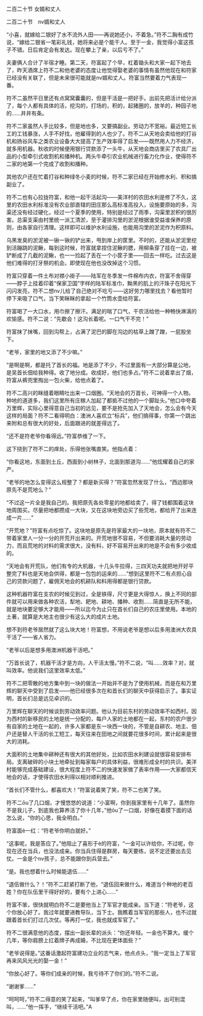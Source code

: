 

二百二十节 女婿和丈人

二百二十节　nv婿和丈人

“小喜，就嫁给二银好了水不流外人田――再说她还小，不着急。”符不二胸有成竹说，“嫁给二银省一笔彩礼钱，她将来必是个能干人。至于一金，我觉得小富这孩子不错。日后肯定会有发达。现在攀上了亲，以后亏不了。”

夫妻俩人合计了半宿才睡。第二天，符富起了个早，杠着锄头和大家一起下地去了，昨天酒席上符不二和他老婆的态度让他觉得娶老婆的事情有虽然他现在和符家已经没有关联了，但是未来很可能就是nv婿和丈人。符富当然要着力气表现一番。

符不二虽然平日里还有点窝窝囊囊的，但是干活是一把好手。出前先把活计给分派了，每个人都有具体的活，挖沟的，打场的，积的，起猪圈的，放羊的，种园子地的……井井有条。

符不二家虽然人手比较多，但是地也多，又要搞副业。劳动力不宽裕。最近短工长工的工钱暴涨，人手不好找，他雇得到的人也少了。符不二从天地会卖给他的打谷机和扬谷风车之类农业设备大大提高了生产效率得了启发――既然用人力不经济，就多用机器。秋收的时候便用银行贷款添了一头牛，从天地会商店里买了农具厂出品的小型牵引式收割机和播种机。两头牛牵引农业机械进行畜力化作业，使得符不二家的地第一个完成了收割和播种。

其他农户还在忙着打谷和种绿冬小麦的时候，符不二家已经在开始修水利、积和搞副业了。

符不二也有心拉拢符富，和他一起干活起沟――美洋村的农田水利是修了不久，这里的农田水利标准没有农业部直辖的田庄那么高标准高投入，设施要原始的多，沟渠还没有经过硬化，经过一个夏季的使用，特别是经过了雨季，沟渠里淤积的很厉害。总渠支渠由村里统一派工清淤，至于灌排沟里的淤泥根据谁受益谁保养的原则，由各家自行清理。这样即可以维护水利设施，也能用沟里的淤泥作为积原料。

乌黑发臭的淤泥被一锹一锹的铲出来，甩到岸上的筐里。不时的，还能从淤泥里挖到活蹦跳的泥鳅，每到这时候，符富就拿捏住泥鳅的腮，用柳条穿了挂在一边，被铲断成了几截的泥鳅，也一一捡起了丢在一个小筐子里――回去一样吃。过去这是他们难得的打牙祭的机会。即使现在他也没改掉这个习惯。

符富只穿着一件土布对襟小褂子――陆军在冬季发一件棉布内衣，符富不舍得穿――脖子上挂着印着“保家卫国”字样的陆军标准巾，黝黑的肌上的汗珠子在阳光下闪闪发亮，符不二想nv儿给了自己绝对不吃亏――这好劳力哪里找去？看他暂时停下来吸了口气，当下笑眯眯的拿起一个竹筒水壶给符富。

符富喝了一大口水，用巾擦了擦汗。满足的喘了口气，干农活给他一种畅快淋漓的欢愉感。符不二说：“先歇会！这沟长着呢。一口气干不完！”

符富抹了抹嘴，回到沟帮上，占满了泥巴的脚在沟边的枯草上蹭了蹭，一屁股坐下。

“老爷，家里的地又添了不少嘛。”

“是啊是啊，都是托了首长的福。地是添了不少，不过里面有一大部分算是公地，是吴首长佃给我种得。收了地分成。收成好，他们也多占。”符不二说着拿出了烟，符富从裤兜里掏出一包火柴，给他点着了。

符不二高兴的眯缝着眼睛吐出来一口烟圈。“天地会的万首长，可神得一个人物。种地的道道多，我们这里所有庄稼人加起了都抵不过他的一个脚趾头。”他口中夸着万里辉，实际心里得意自己当初的远见，要不是抢先加入了天地会，怎么会有今天这样的局面？符不二看得明白：澳洲人喜欢立“标兵”，他们搞得事，你第一个跳出来附和总有很大的好处，后面跟进的就差得远了。

“还不是符老爷你看得远。”符富恭维了一下。

这下挠到了符不二的痒处，乐得他张嘴直笑。他指点着：

“你看这地，东面到土丘，西面到小树林子，北面到那道沟……”他炫耀着自己的家产。

“老爷的地怎么变得这么规整了？都是新买得？”符富忽然发现了什么，“西边那块原先不是荒地么？”

“不过这一片全是我自己的。我把原先各处零星的地都给卖了，得了钱都围着这块地周围买。尽量把地都攒成一大块，又在这块地旁边买了些荒地，都给开了出来连成一片……”

“开荒地？”符富有点吃惊了。这块地是原先是符家最大的一块地，原本就有符不二带着家里人一分一分的开荒开出来的。开荒地很不容易，不但要消耗大量的劳动力，而且荒地的对料的需求很大，没有料，好不容易开出来的地是不会有多少收成的。

“天地会有开荒队，他们有专的大机器，十几头牛拉得，三四天功夫就把地开好平整完了料也是天地会供得，都是一包包的运来的……”想到这里符不二有点担心自己的贷款问题了，雇佣天地会的机耕队和料用得都是银行贷款。

这种机器符富在支农的时候见到过，全是铁得，尺寸更是大得惊人，换上不同的部件就可以用来做各种农活，犁地、耙地、耕地、播种、收割……简直是无所不能，就是地块要足够大才能用――所以迄今为止只在首长们自己的农庄里使用。本地的土著，就算是大地主也很少有这么大的成片土地。

想不到符老爷居然就了这么块大地！符富想，不用说老爷是想以后多用澳洲大农具干活了――省人省力。

“老爷以后是想多用澳洲机器干活吧。”

“万首长说了，机器干活才是方向，人干活太慢。”符不二说，“叫……效率？对，就叫效率。他说我们这里效率太低。”

符不二把零散的地方集中到一块的做法一开始并不是为了使用机械，而是在和万里辉的聊天中受到了启发――他已经很多次在和首长们的聊天中获得启示了。事实证明，首长们总是远见卓识的。

万里辉在聊天的时候谈到劳动效率问题。他认为目前东村的劳动效率不如西村。因为西村的新移民的土地是统一分配的，每户人家的土地都在一起，东村的农户很少有自家的土地在一起的，许多人家都是东一块西一块的，不管是自耕农、地主、佃户还是替人干活的长工短工，每天往来在田地之间就要花很多时间，累计起来是很大的消耗。

大面积的土地集中耕种还有很大的其他好处，比如农田水利建设就很容易安排布局。支离破碎的小块土地牵扯到每家每户的具体利益，很难形成全村的共识。美洋村能够完成基础建设，很大程度上符不二的快速发家做了表率作用――大家都信天地会的话，才使得农田水利得以相对顺利推进。

“首长们不管什么，都喜欢大！”符富说着笑了笑，符不二也笑了笑。

符不二ōu了几口烟，才慢悠悠的说道：“小富啊，你到我家里有十几年了。虽然你不是我儿子，到底我也算养活了你十几年，”他ōu了一口烟，好像在着摸下面的话怎么说，“你的心思，我全明白。”

符富面è一红：“符老爷你明白就好。”

“这事呢，我是答应了。”他阻止了喜形于è的符富，“一金可以许给你，不过呢，你现在还在当兵，也没法成亲。你当兵住得是群房，每天要练，说不定还要出去见仗。一金是个nv孩子，总不能跟你到兵营去。”

“是。我也想着什么时候能退伍……”

“退伍做什么？！”符不二赶紧打断了他，“退伍回来做什么，难道当个种地的老百姓？你在队伍里干得好好的，要有个上进心……”

符富不笨，很快就明白符不二是要他当上了军官才能成亲。当下道：“符老爷，这个你放心好了。我过年就要进教导队，当下士。我瞧着当军官的那些人，也不过就跟着首长们打过几次仗。等再打一仗，我也就成军官了。”

符不二很满意他的态度，摆出一副长辈的派头：“你还年轻。一金也不算大。缓个几年，等你肩膀上扛着牌子再成婚，不比现在更体面些？”

“老爷说得是。”这番话激起符富建功立业的志气来，他点点头，“我一定当上了军官再来风风光光的娶一金！”

“你放心好了。等你们成亲的时候，我亏待不了你们的。”符不二说。

“谢谢爹……”

“呵呵呵，”符不二得意的笑了起来，“叫爹早了点，你在家里随便叫，出可别混叫，……”他一挥手，“继续干活吧。”A

